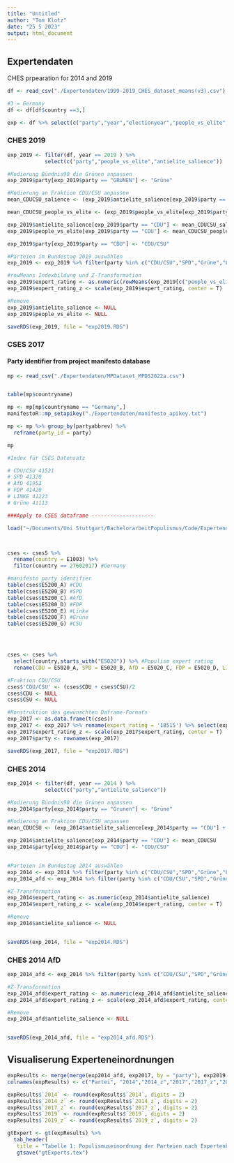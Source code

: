---
title: "Untitled"
author: "Tom Klotz"
date: "25 5 2023"
output: html_document
---

## Expertendaten
CHES prpearation for 2014 and 2019

```{r}
df <- read_csv("./Expertendaten/1999-2019_CHES_dataset_means(v3).csv")

#3 = Germany
df <- df[df$country ==3,]

exp <- df %>% select(c("party","year","electionyear","people_vs_elite","antielite_salience"))
```


### CHES 2019
```{r}
exp_2019 <- filter(df, year == 2019 ) %>%
            select(c("party","people_vs_elite","antielite_salience"))

#Kodierung Bündnis90 die Grünen anpassen
exp_2019$party[exp_2019$party == "GRUNEN"] <- "Grüne"

#Kodierung an Fraktion CDU/CSU anpassen
mean_CDUCSU_salience <- (exp_2019$antielite_salience[exp_2019$party == "CDU"] + exp_2019$antielite_salience[exp_2019$party == "CSU"])/2

mean_CDUCSU_people_vs_elite <- (exp_2019$people_vs_elite[exp_2019$party == "CDU"] + exp_2019$people_vs_elite[exp_2019$party == "CSU"])/2

exp_2019$antielite_salience[exp_2019$party == "CDU"] <- mean_CDUCSU_salience
exp_2019$people_vs_elite[exp_2019$party == "CDU"] <- mean_CDUCSU_people_vs_elite

exp_2019$party[exp_2019$party == "CDU"] <- "CDU/CSU"

#Parteien im Bundestag 2019 auswählen
exp_2019 <- exp_2019 %>% filter(party %in% c("CDU/CSU","SPD","Grüne","LINKE","AfD","FDP"))

#rowMeans Indexbildung und Z-Transformation
exp_2019$expert_rating <- as.numeric(rowMeans(exp_2019[c("people_vs_elite","antielite_salience")],))
exp_2019$expert_rating_z <- scale(exp_2019$expert_rating, center = T)

#Remove
exp_2019$antielite_salience <- NULL
exp_2019$people_vs_elite <- NULL

saveRDS(exp_2019, file = "exp2019.RDS")
```

### CSES 2017
#### Party identifier from project manifesto database

```{r}
mp <- read_csv("./Expertendaten/MPDataset_MPDS2022a.csv")


table(mp$countryname)

mp <- mp[mp$countryname == "Germany",]
manifestoR::mp_setapikey("./Expertendaten/manifesto_apikey.txt")

mp <- mp %>% group_by(partyabbrev) %>%
  reframe(party_id = party)

mp

#Index für CSES Datensatz

# CDU/CSU 41521
# SPD 41320
# AfD 41953
# FDP 41420
# LINKE 41223
# Grüne 41113

###Apply to CSES dataframe --------------------

load("~/Documents/Uni Stuttgart/BachelorarbeitPopulismus/Code/Expertendaten/cses5.rdata")



cses <- cses5 %>% 
  rename(country = E1003) %>%
  filter(country == 27602017) #Germany

#manifesto party identifier
table(cses$E5200_A) #CDU
table(cses$E5200_B) #SPD
table(cses$E5200_C) #AfD
table(cses$E5200_D) #FDP
table(cses$E5200_E) #Linke
table(cses$E5200_F) #Grüne
table(cses$E5200_G) #CSU




cses <- cses %>%
  select(country,starts_with("E5020")) %>% #Populism expert rating
  rename(CDU = E5020_A, SPD = E5020_B, AfD = E5020_C, FDP = E5020_D, LINKE = E5020_E, Grüne = E5020_F, CSU = E5020_G) %>%         select(CDU, SPD, AfD, FDP, LINKE, Grüne, CSU)

#Fraktion CDU/CSU
cses$'CDU/CSU' <- (cses$CDU + cses$CSU)/2
cses$CDU <- NULL
cses$CSU <- NULL

#Konstruktion des gewünschten Daframe-Formats
exp_2017 <- as.data.frame(t(cses))
exp_2017 <- exp_2017 %>% rename(expert_rating = '18515') %>% select(expert_rating)
exp_2017$expert_rating_z <- scale(exp_2017$expert_rating, center = T)
exp_2017$party <- rownames(exp_2017)

saveRDS(exp_2017, file = "exp2017.RDS")
```

### CHES 2014

```{r}

exp_2014 <- filter(df, year == 2014 ) %>%
            select(c("party","antielite_salience"))

#Kodierung Bündnis90 die Grünen anpassen
exp_2014$party[exp_2014$party == "Grunen"] <- "Grüne"

#Kodierung an Fraktion CDU/CSU anpassen
mean_CDUCSU <- (exp_2014$antielite_salience[exp_2014$party == "CDU"] + exp_2014$antielite_salience[exp_2014$party == "CSU"])/2

exp_2014$antielite_salience[exp_2014$party == "CDU"] <- mean_CDUCSU
exp_2014$party[exp_2014$party == "CDU"] <- "CDU/CSU" 


#Parteien im Bundestag 2014 auswählen
exp_2014 <- exp_2014 %>% filter(party %in% c("CDU/CSU","SPD","Grüne","LINKE"))
exp_2014_afd <- exp_2014 %>% filter(party %in% c("CDU/CSU","SPD","Grüne","LINKE","AfD"))

#Z-Transformation
exp_2014$expert_rating <- as.numeric(exp_2014$antielite_salience)
exp_2014$expert_rating_z <- scale(exp_2014$expert_rating, center = T)

#Remove
exp_2014$antielite_salience <- NULL


saveRDS(exp_2014, file = "exp2014.RDS")

```

### CHES 2014 AfD


```{r}
exp_2014_afd <- exp_2014 %>% filter(party %in% c("CDU/CSU","SPD","Grüne","LINKE","AfD"))

#Z-Transformation
exp_2014_afd$expert_rating <- as.numeric(exp_2014_afd$antielite_salience)
exp_2014_afd$expert_rating_z <- scale(exp_2014_afd$expert_rating, center = T)

#Remove
exp_2014_afd$antielite_salience <- NULL


saveRDS(exp_2014_afd, file = "exp2014_afd.RDS")

```

##############################
## Visualiserung Experteneinordnungen
##############################



```{r}
expResults <- merge(merge(exp2014_afd, exp2017, by = "party"), exp2019, by = "party")
colnames(expResults) <- c("Partei", "2014","2014_z","2017","2017_z","2019","2019_z")

expResults$`2014` <- round(expResults$`2014`, digits = 2)
expResults$`2014_z` <- round(expResults$`2014_z`, digits = 2)
expResults$`2017_z` <- round(expResults$`2017_z`, digits = 2)
expResults$`2019` <- round(expResults$`2019`, digits = 2)
expResults$`2019_z` <- round(expResults$`2019_z`, digits = 2)

gtExpert <- gt(expResults) %>%  
  tab_header(
   title = "Tabelle 1: Populismuseinordnung der Parteien nach Expertenbefragungen")%>%
   gtsave("gtExperts.tex")
```
 
